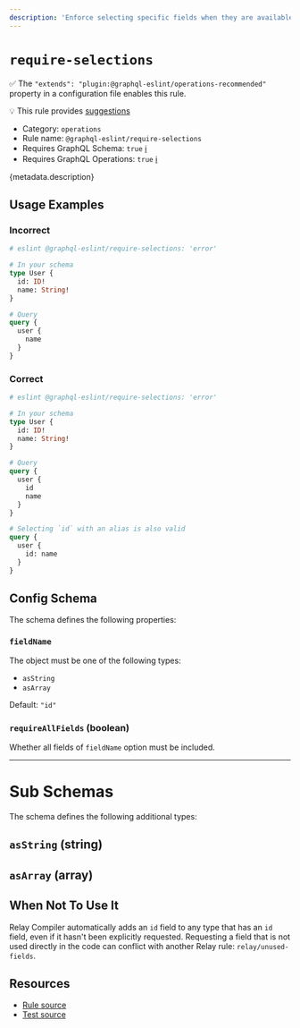 ```yaml
---
description: 'Enforce selecting specific fields when they are available on the GraphQL type.'
---
```


# `require-selections`

✅ The `"extends": "plugin:@graphql-eslint/operations-recommended"` property in a configuration file
enables this rule.

💡 This rule provides
[suggestions](https://eslint.org/docs/developer-guide/working-with-rules#providing-suggestions)

- Category: `operations`
- Rule name: `@graphql-eslint/require-selections`
- Requires GraphQL Schema: `true`
  [ℹ️](/docs/getting-started#extended-linting-rules-with-graphql-schema)
- Requires GraphQL Operations: `true`
  [ℹ️](/docs/getting-started#extended-linting-rules-with-siblings-operations)

{metadata.description}

## Usage Examples

### Incorrect

```graphql
# eslint @graphql-eslint/require-selections: 'error'

# In your schema
type User {
  id: ID!
  name: String!
}

# Query
query {
  user {
    name
  }
}
```

### Correct

```graphql
# eslint @graphql-eslint/require-selections: 'error'

# In your schema
type User {
  id: ID!
  name: String!
}

# Query
query {
  user {
    id
    name
  }
}

# Selecting `id` with an alias is also valid
query {
  user {
    id: name
  }
}
```

## Config Schema

The schema defines the following properties:

### `fieldName`

The object must be one of the following types:

- `asString`
- `asArray`

Default: `"id"`

### `requireAllFields` (boolean)

Whether all fields of `fieldName` option must be included.

---

# Sub Schemas

The schema defines the following additional types:

## `asString` (string)

## `asArray` (array)

## When Not To Use It

Relay Compiler automatically adds an `id` field to any type that has an `id` field, even if it
hasn't been explicitly requested. Requesting a field that is not used directly in the code can
conflict with another Relay rule: `relay/unused-fields`.

## Resources

- [Rule source](https://github.com/dimaMachina/graphql-eslint/tree/master/packages/plugin/src/rules/require-selections.ts)
- [Test source](https://github.com/dimaMachina/graphql-eslint/tree/master/packages/plugin/__tests__/require-selections.spec.ts)
